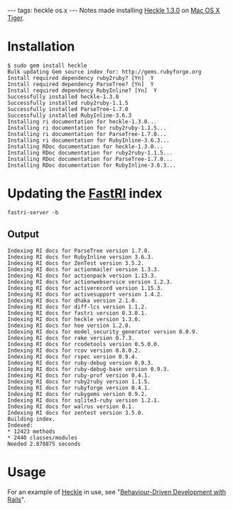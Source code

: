 ---
tags: heckle os.x
---
Notes made installing [[Heckle 1.3.0]] on [[Mac OS X]] [[Tiger]].

= Installation =

<pre>$ sudo gem install heckle
Bulk updating Gem source index for: http://gems.rubyforge.org
Install required dependency ruby2ruby? [Yn]  Y
Install required dependency ParseTree? [Yn]  Y
Install required dependency RubyInline? [Yn]  Y
Successfully installed heckle-1.3.0
Successfully installed ruby2ruby-1.1.5
Successfully installed ParseTree-1.7.0
Successfully installed RubyInline-3.6.3
Installing ri documentation for heckle-1.3.0...
Installing ri documentation for ruby2ruby-1.1.5...
Installing ri documentation for ParseTree-1.7.0...
Installing ri documentation for RubyInline-3.6.3...
Installing RDoc documentation for heckle-1.3.0...
Installing RDoc documentation for ruby2ruby-1.1.5...
Installing RDoc documentation for ParseTree-1.7.0...
Installing RDoc documentation for RubyInline-3.6.3...</pre>

= Updating the [[FastRI]] index =

<pre>fastri-server -b</pre>

== Output ==

<pre>Indexing RI docs for ParseTree version 1.7.0.
Indexing RI docs for RubyInline version 3.6.3.
Indexing RI docs for ZenTest version 3.5.2.
Indexing RI docs for actionmailer version 1.3.3.
Indexing RI docs for actionpack version 1.13.3.
Indexing RI docs for actionwebservice version 1.2.3.
Indexing RI docs for activerecord version 1.15.3.
Indexing RI docs for activesupport version 1.4.2.
Indexing RI docs for dhaka version 2.1.0.
Indexing RI docs for diff-lcs version 1.1.2.
Indexing RI docs for fastri version 0.3.0.1.
Indexing RI docs for heckle version 1.3.0.
Indexing RI docs for hoe version 1.2.0.
Indexing RI docs for model_security_generator version 0.0.9.
Indexing RI docs for rake version 0.7.3.
Indexing RI docs for rcodetools version 0.5.0.0.
Indexing RI docs for rcov version 0.8.0.2.
Indexing RI docs for rspec version 0.9.4.
Indexing RI docs for ruby-debug version 0.9.3.
Indexing RI docs for ruby-debug-base version 0.9.3.
Indexing RI docs for ruby-prof version 0.4.1.
Indexing RI docs for ruby2ruby version 1.1.5.
Indexing RI docs for rubyforge version 0.4.1.
Indexing RI docs for rubygems version 0.9.2.
Indexing RI docs for sqlite3-ruby version 1.2.1.
Indexing RI docs for walrus version 0.1.
Indexing RI docs for zentest version 3.5.0.
Building index.
Indexed:
* 12423 methods
* 2440 classes/modules
Needed 2.870875 seconds</pre>

= Usage =

For an example of [[Heckle]] in use, see "[[Behaviour-Driven Development with Rails]]".
